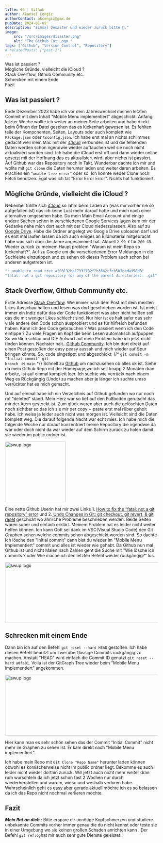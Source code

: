 ```yaml
---
title: 06 | Github 
author: Akansel Cengiz
authorContact: akcengiz@gmx.de
pubDate: 2024-01-09
description: "Einmal Desaster und wieder zurück bitte 🥵."
image:
    src: "/src/images/disaster.png"
    alt: "The Github Cat Logo."
tags: ["Github", "Version Control", "Repository"]
# relatedPosts: ["post-2"]
---
```



<section class="w-10/12 text-justify">



<section id="toc">

- [Was ist passiert ?](#was-ist-passiert-)
- [Mögliche Gründe, vielleicht die iCloud ?](#mögliche-gründe-vielleicht-die-icloud-)
- [Stack Overflow, Github Community etc.](#stack-overflow-github-community-etc)
- [Schrecken mit einem Ende](#schrecken-mit-einem-ende)
- [Fazit](#fazit)



</section>

## Was ist passiert ?


Ende Dezember 2023 habe ich vor dem Jahreswechsel meinen letzten Commit mit dem Inhalt "Mobile Menu implementiert" abgeschickt.
Anfang letzter Woche wollte ich weiter an meiner Seite arbeiten und habe direkt beim Öffnen der Datei gesehen das es lückenhaft gewesen ist.
Es fehlten teile der Komponenten, Seiten, Layouts oder auch komplett wie `Package.json` oder `tsconfig.json`.
Ich habe erst mal an nichts schlimmes gedacht weil mein Mac mit der [iCloud](https://www.icloud.com/ "iCloud") verbunden ist und die fehlenden 
Daten werden schon irgendwie wieder auftauchen weil sie noch nicht aktualisiert worden sind.
Ich habe die iCloud erst off und dann wieder online gesetzt mit der Hoffnung das es aktualisiert wird, aber nichts ist passiert.
Auf Github war das Repository noch in Takt.
Wunderbar dachte ich mir und wollte mit `git clone` die Daten herunter laden und weiter daran arbeiten.
Es erschien ein `"unable tree error"` oder so. Ich konnte weder Clone noch Fetch benutzen. 
Egal was ich tat "Error Error Error".
Nichts hat funktioniert.



## Mögliche Gründe, vielleicht die iCloud ?


Nebenbei fühlte sich [iCloud](https://www.icloud.com/ "iCloud") so lahm beim Laden an (was mir vorher nie so aufgefallen ist) 
das ich keine Lust mehr darauf hatte und mich nach einer alternative umgesehen habe.
Da mein Main Email Account und einige andere Sachen schon in verschiedenen Google Services lagen kam mir der Gedanke nahe mich dort auch mit der Cloud niederzulassen.
Also auf zu [Google Drive](https://www.google.com/intl/de/drive/ "Google Drive").
Habe die Ordner angelegt wo Google Drive uploaden darf und es erst mal laufen lassen da ich auch einiges an Bildmaterial
mitgebracht habe was sich über die Jahre angesammelt hat.
Aktuell `2.99 €` für `200 GB`.
Wieder zurück zu meinem Haupt problem "Warum ist mein Repo so lückenhaft?".
Auf zu Google um die verschiedenen Error Meldungen in die Suchleiste einzutippen und zu sehen ob dieses Problem auch schon bei anderen aufgetreten ist.

```js
": unable to read tree a203132ba17332782f2b3662c3cb5b7deda958d3"
"fatal: not a git repository (or any of the parent directories): .git"
```

## Stack Overflow, Github Community etc.


Erste Adresse [Stack Overflow](https://stackoverflow.com/ "StackOverflow").
Wie immer nach dem Post mit dem meisten Likes Ausschau halten und lesen was dort geschrieben worden ist.
Ist meist immer ein Indiz dafür das der Code funktioniert was aber nicht heißen soll das die mit weniger Likes schlecht sind. 
Nur hier ist es halt safer das sehr viele andere den Code schon ausprobiert und es für hilfreich befunden haben.
Kann ich den Code gebrauchen ? Was passiert wenn ich den Code eintippe ? 
Zu viele Fragen im Kopf die beim Lesen automatisch aufpoppen.
So wirklich schlau und DIE Antwort auf mein Problem habe ich jetzt nicht finden können.
Nächster halt...[Github Community](https://github.com/community "Github Community").
Ich bin dort direkt auf einen Post gestoßen der easy peasy aussah und mich wieder auf Spur bringen könnte.
So, code eingetippt und abgeschickt:
{/* <code>git commit -m "Initial commit"
git branch -M main</code> */}
Schnell zu [Github](https://github.com/ "Github") um nachzusehen ob alles ok ist.
Siehe da mein Github Repo mit der Homepage,wo ich seit knapp 2 Monaten dran arbeite, ist auf einmal komplett leer.
Ich suchte wie verrückt nach einem Weg es Rückgängig (Undo) zu machen aber je länger ich suchte umso verrückter hat es mich gemacht.



Und auf einmal habe ich ein Verzeichnis auf Github gefunden wo nur noch rot "deleted" stand.
Mein Herz war so tief auf den Fußboden gerutscht das mir der Atem gestockt ist.
Zum glück waren aber auch die gelöschten Daten noch sichtbar so das ich sie mir per copy + paste erst mal rüber geholt habe.
Ich weiss ja leider auch nicht was morgen ist. 
Vielleicht sind die Daten komplett weg.
Die darauf folgende Nacht war echt mies.
Ich habe mich die folgende Woche nur darauf konzentriert meine Repository die irgendwie da war oder doch nicht da war wieder auf dem Schirm zurück zu holen damit sie wieder im public ordner ist.

<img
  src="/src/images/github_deleted.png"
  width="w-full"
  height="200"
  decoding="async"
  loading="lazy"
  alt="swup logo"
  class="border-2 border-dark"
/>


Eine nette Github Userin hat mir zwei Links 1. [How to fix the “fatal: not a git repository” error](https://www.airplane.dev/blog/fixing-fatal-not-a-git-repository-error) und 2.[
Undo Changes in Git: git checkout, git revert, & git reset](https://www.nobledesktop.com/learn/git/undo-changes) geschickt wo ähnliche Probleme beschrieben werden.
Beide Seiten waren super und einfach erklärt.
Meinem Problem hat es leider nicht weiter helfen können.
Ich kann Gott sei dank im VSC(Visual Studio Code) den Git Graphen sehen welche commits schon abgeschickt worden sind.
So dachte ich lösche den "initial commit" dann bist du wieder im "Mobile Menu Implementiert" commit und alles ist wieder wie gehabt.
Da Github nun mal Github ist und nicht Malen nach Zahlen geht die Suche mit "Wie lösche ich commits ? oder Wie mache ich den letzten Befehl wieder rückgängig?" los.

<img
  src="/src/images/github_initial_commit_1.png"
  width="600"
  height="200"
  decoding="async"
  loading="lazy"
  alt="swup logo"
  class="border-2 border-dark float-left
   m-4"
/>

## Schrecken mit einem Ende

Dann bin ich auf den Befehl `git reset --hard HEAD` gestoßen.
Ich habe diesen Befehl benutzt um zwei überflüssige Commits rückgängig zu machen.
Anstatt "HEAD" wird einfach die Commit ID genutzt `git reset --hard a0fa81`.
Voila ist der GitGraph Tree wieder beim "Mobile Menu implementiert" angekommen.

<img
  src="/src/images/github_gitgraph.png"
  width="600"
  height="200"
  decoding="async"
  loading="lazy"
  alt="swup logo"
  class="border-2 border-dark float-right
   m-4"
/>


Hier kann man es sehr schön sehen das der Commit "Initial Commit" nicht mehr im Graphen zu sehen ist.
Er kam direkt nach "Mobile Menu implementiert".



Ich habe mein Repo mit `Git Clone "Repo Name"` herunter laden können obwohl es komischerweise nicht im public ordner liegt.
Bekomme es auch leider nicht wieder dorthin zurück.
Will jetzt auch nicht mehr weiter dran rum wurschteln da ich jetzt schon fast 2 Wochen nur durch wiederherstellen und warum, wieso und weshalb verloren habe.
Wahrscheinlich geht es easy aber gerade aktuell möchte ich es so belassen da ich das Repo nicht nochmal verlieren möchte.

## Fazit

***Mein Rat an dich*** : Bitte erspare dir unnötige Kopfschmerzen und studiere unbekannte Commits vorher immer genau die du nicht kennst oder teste sie in
einer Umgebung wo sie keinen großen Schaden anrichten kann
.
Der Befehl `git reflog`hat mir auch sehr gute Dienste geleistet.




</section>